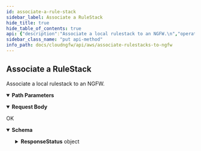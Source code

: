 ```yaml
---
id: associate-a-rule-stack
sidebar_label: Associate a RuleStack
hide_title: true
hide_table_of_contents: true
api: {"description":"Associate a local rulestack to an NGFW.\n","operationId":"put-v1-config-ngfirewalls-ngfirewallname-rulestack","parameters":[{"description":"The name of the NGFW to which you want to associate the local rulestack.\n","in":"path","name":"ngfirewallname","required":true,"schema":{"type":"string"}}],"requestBody":{"content":{"application/json":{"schema":{"additionalProperties":false,"properties":{"AccountId":{"description":"The unique ID of the local rulestack account.\n","title":"Accountid","type":"string"},"RuleStackName":{"description":"Name of the local rulestack you want to associate to NGFW. \n","maxLength":128,"minLength":1,"pattern":"^[a-zA-Z0-9-]+$","title":"Rulestackname","type":"string"},"UpdateToken":{"description":"Refresh token.\n","title":"Updatetoken","type":"string"}},"required":["RuleStackName","AccountId"],"title":"AssociateRuleStackRequest","type":"object"}}}},"responses":{"200":{"content":{"application/json":{"schema":{"additionalProperties":false,"properties":{"AccountId":{"description":"The unique ID of the local rulestack account.\n","title":"Accountid","type":"string"},"FirewallName":{"description":"Name of the NGFW, unique in a region for each customer. \n","title":"Firewallname","type":"string"},"ResponseStatus":{"description":"The API call response status.\n","additionalProperties":false,"properties":{"ErrorCode":{"default":0,"description":"Default value of a successful response is 0. Any other number indicates an error code.  \n\n400—HTTP bad request\n* InvalidOperationException—Operation failed because it is not valid. For example, when you delete an NGFW or rulestack in use.\n* InvalidRequestException—Operation failed due to invalid request. For example, unsupported parameter name or value in the request.\n* LimitExceededException—Operation failed due to violation in limit settings.\n* ResourceNotFoundException—Unable to locate a resource using the parameters you provided.\n* ThrottlingException—Operation failed due to throttling limitations.   \n\n500—Bad request \n* InternalServerError—Your request is valid but Cloud NGFW could not perform the operation due to a system issue.\n","title":"Errorcode","type":"integer"},"Reason":{"description":"The error description.\n","title":"Reason","type":"string"}},"title":"Result","type":"object"},"RuleStackName":{"description":"Name of the local rulestack you want to associate to NGFW. \n","title":"Rulestackname","type":"string"},"UpdateToken":{"description":"Refresh token.\n","title":"Updatetoken","type":"string"}},"title":"AssociateRuleStackResponse","type":"object"}}},"description":"OK"}},"tags":["AssociateRulestacks"],"method":"put","path":"/v1/config/ngfirewalls/{ngfirewallname}/rulestack","servers":[{"url":"/"}],"jsonRequestBodyExample":{"AccountId":"string","RuleStackName":"string","UpdateToken":"string"},"info":{"contact":{},"description":"There are two types of rulestacks:\n- **Local rulestack**-Consists of local rules and manages them. A local account administrator can associate local rulestacks to NGFW in their AWS account.\n- **Global rulestack**-The AWS Firewall Manager administrator can author a Firewall Manager Service (FMS) policy and associate a global rulestack with it. AWS Firewall Manager manages the global rulestack across all these NGFWs in different AWS accounts of an AWS Organization.  \n\nA global rulestack configures pre-rules and post-rules on each NGFW. The AWS Firewall Manager administrator can author a FMS policy and associate a global rulestack with it. AWS Firewall Manager manages the global rulestack across all these NGFWs in different AWS accounts in the AWS Organization. A global rulestack configures pre-rules and post-rules on each NGFW.  \n\n>**Note:** For FMS policy, there is no local firewall administrator. The local rulestack administrator associates the local rulestacks to NGFW. If the FMS service handshake is successful, any local firewall administrator call must be disabled, and the local rulestack administrator can associate the local rulestack to NGFW.\n\n>**Note:** The maximum local and global rulestacks you can create per subscription is 10.  \n","title":"Associate Rulestacks to NGFW","version":"1.0.0"},"postman":{"name":"Associate a RuleStack","description":{"content":"Associate a local rulestack to an NGFW.\n","type":"text/plain"},"url":{"path":["v1","config","ngfirewalls",":ngfirewallname","rulestack"],"host":["{{baseUrl}}"],"query":[],"variable":[{"disabled":false,"description":{"content":"(Required) The name of the NGFW to which you want to associate the local rulestack.\n","type":"text/plain"},"type":"any","value":"","key":"ngfirewallname"}]},"header":[{"key":"Content-Type","value":"application/json"},{"key":"Accept","value":"application/json"}],"method":"PUT","body":{"mode":"raw","raw":"\"\"","options":{"raw":{"language":"json"}}}}}
sidebar_class_name: "put api-method"
info_path: docs/cloudngfw/api/aws/associate-rulestacks-to-ngfw
---
```



## Associate a RuleStack



Associate a local rulestack to an NGFW.


<details style={{"marginBottom":"1rem"}} data-collapsed={false} open={true}><summary style={{}}><strong>Path Parameters</strong></summary><div><ul><ParamsItem className={"paramsItem"} param={{"description":"The name of the NGFW to which you want to associate the local rulestack.\n","in":"path","name":"ngfirewallname","required":true,"schema":{"type":"string"}}}></ParamsItem></ul></div></details><details style={{}} data-collapsed={false} open={true}><summary style={{"textAlign":"left"}}><strong>Request Body</strong></summary><div style={{"textAlign":"left","marginLeft":"1rem"}}></div><ul style={{"marginLeft":"1rem"}}><SchemaItem collapsible={false} name={"AccountId"} required={true} schemaDescription={"The unique ID of the local rulestack account.\n"} schemaName={"Accountid"} qualifierMessage={undefined}></SchemaItem><SchemaItem collapsible={false} name={"RuleStackName"} required={true} schemaDescription={"Name of the local rulestack you want to associate to NGFW. \n"} schemaName={"Rulestackname"} qualifierMessage={"**Possible values:** 1 ≤ length ≤ 128, Value must match regular expression `^[a-zA-Z0-9-]+$`"}></SchemaItem><SchemaItem collapsible={false} name={"UpdateToken"} required={false} schemaDescription={"Refresh token.\n"} schemaName={"Updatetoken"} qualifierMessage={undefined}></SchemaItem></ul></details><div><ApiTabs><TabItem label={"200"} value={"200"}><div>

OK

</div><div><details style={{}} data-collapsed={false} open={true}><summary style={{"textAlign":"left"}}><strong>Schema</strong></summary><div style={{"textAlign":"left","marginLeft":"1rem"}}></div><ul style={{"marginLeft":"1rem"}}><SchemaItem collapsible={false} name={"AccountId"} required={false} schemaDescription={"The unique ID of the local rulestack account.\n"} schemaName={"Accountid"} qualifierMessage={undefined}></SchemaItem><SchemaItem collapsible={false} name={"FirewallName"} required={false} schemaDescription={"Name of the NGFW, unique in a region for each customer. \n"} schemaName={"Firewallname"} qualifierMessage={undefined}></SchemaItem><SchemaItem collapsible={true} className={"schemaItem"}><details style={{}}><summary style={{}}><strong>ResponseStatus</strong><span style={{"opacity":"0.6"}}> object</span></summary><div style={{"marginLeft":"1rem"}}><div style={{"marginTop":".5rem","marginBottom":".5rem"}}>

The API call response status.


</div><SchemaItem collapsible={false} name={"ErrorCode"} required={false} schemaDescription={"Default value of a successful response is 0. Any other number indicates an error code.  \n\n400—HTTP bad request\n* InvalidOperationException—Operation failed because it is not valid. For example, when you delete an NGFW or rulestack in use.\n* InvalidRequestException—Operation failed due to invalid request. For example, unsupported parameter name or value in the request.\n* LimitExceededException—Operation failed due to violation in limit settings.\n* ResourceNotFoundException—Unable to locate a resource using the parameters you provided.\n* ThrottlingException—Operation failed due to throttling limitations.   \n\n500—Bad request \n* InternalServerError—Your request is valid but Cloud NGFW could not perform the operation due to a system issue.\n"} schemaName={"Errorcode"} qualifierMessage={undefined}></SchemaItem><SchemaItem collapsible={false} name={"Reason"} required={false} schemaDescription={"The error description.\n"} schemaName={"Reason"} qualifierMessage={undefined}></SchemaItem></div></details></SchemaItem><SchemaItem collapsible={false} name={"RuleStackName"} required={false} schemaDescription={"Name of the local rulestack you want to associate to NGFW. \n"} schemaName={"Rulestackname"} qualifierMessage={undefined}></SchemaItem><SchemaItem collapsible={false} name={"UpdateToken"} required={false} schemaDescription={"Refresh token.\n"} schemaName={"Updatetoken"} qualifierMessage={undefined}></SchemaItem></ul></details></div></TabItem></ApiTabs></div>
      